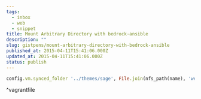 ```yaml
---
tags:
  - inbox
  - web
  - snippet
title: Mount Arbitrary Directory with bedrock-ansible
description: ""
slug: gistpens/mount-arbitrary-directory-with-bedrock-ansible
published_at: 2015-04-11T15:41:06.000Z
updated_at: 2015-04-11T15:41:06.000Z
status: publish
---
```

```ruby title="vagrantfile"
config.vm.synced_folder '../themes/sage', File.join(nfs_path(name), 'web/app/themes/sage'), type: 'nfs'
```

^vagrantfile
